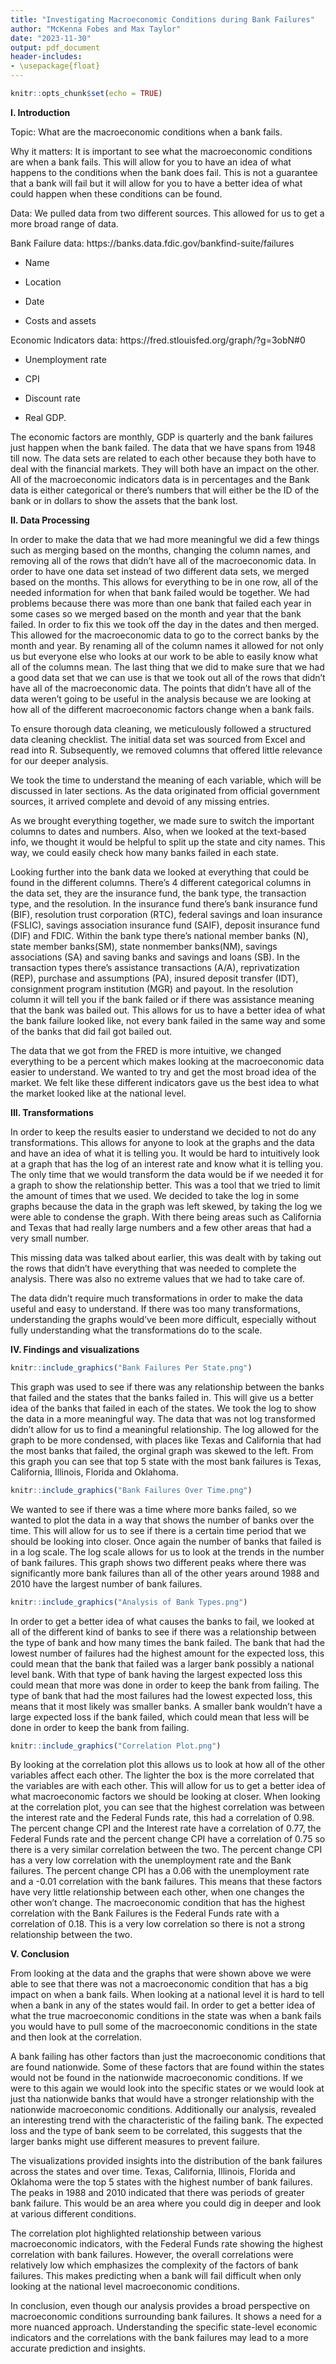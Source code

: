 ---
title: "Investigating Macroeconomic Conditions during Bank Failures"
author: "McKenna Fobes and Max Taylor"
date: "2023-11-30"
output: pdf_document
header-includes:
- \usepackage{float}
---

```{r setup, include=FALSE}
knitr::opts_chunk$set(echo = TRUE)
```

**I. Introduction**

Topic: What are the macroeconomic conditions when a bank fails.

Why it matters: It is important to see what the macroeconomic conditions are when a bank fails. This will allow for you to have an idea of what happens to the conditions when the bank does fail. This is not a guarantee that a bank will fail but it will allow for you to have a better idea of what could happen when these conditions can be found. 

Data: We pulled data from two different sources. This allowed for us to get a more broad range of data.

Bank Failure data: https://banks.data.fdic.gov/bankfind-suite/failures

  - Name
  
  - Location
  
  - Date
  
  - Costs and assets 
  
Economic Indicators data: https://fred.stlouisfed.org/graph/?g=3obN#0

  - Unemployment rate
  
  - CPI
  
  - Discount rate 
  
  - Real GDP. 

The economic factors are monthly, GDP is quarterly and the bank failures just happen when the bank failed. The data that we have spans from 1948 till now. The data sets are related to each other because they both have to deal with the financial markets. They will both have an impact on the other. All of the macroeconomic indicators data is in percentages and the Bank data is either categorical or there’s numbers that will either be the ID of the bank or in dollars to show the assets that the bank lost. 


**II. Data Processing**

In order to make the data that we had more meaningful we did a few things such as merging based on the months, changing the column names, and removing all of the rows that didn’t have all of the macroeconomic data. In order to have one data set instead of two different data sets, we merged based on the months. This allows for everything to be in one row, all of the needed information for when that bank failed would be together. We had problems because there was more than one bank that failed each year in some cases so we merged based on the month and year that the bank failed. In order to fix this we took off the day in the dates and then merged. This allowed for the macroeconomic data to go to the correct banks by the month and year. By renaming all of the column names it allowed for not only us but everyone else who looks at our work to be able to easily know what all of the columns mean. The last thing that we did to make sure that we had a good data set that we can use is that we took out all of the rows that didn’t have all of the macroeconomic data. The points that didn’t have all of the data weren't going to be useful in the analysis because we are looking at how all of the different macroeconomic factors change when a bank fails. 

To ensure thorough data cleaning, we meticulously followed a structured data cleaning checklist. The initial data set was sourced from Excel and read into R. Subsequently, we removed columns that offered little relevance for our deeper analysis.

We took the time to understand the meaning of each variable, which will be discussed in later sections. As the data originated from official government sources, it arrived complete and devoid of any missing entries. 

As we brought everything together, we made sure to switch the important columns to dates and numbers. Also, when we looked at the text-based info, we thought it would be helpful to split up the state and city names. This way, we could easily check how many banks failed in each state. 

Looking further into the bank data we looked at everything that could be found in the different columns. There's 4 different categorical columns in the data set, they are the insurance fund, the bank type, the transaction type, and the resolution. In the insurance fund there's bank insurance fund (BIF), resolution trust corporation (RTC), federal savings and loan insurance (FSLIC), savings association insurance fund (SAIF), deposit insurance fund (DIF) and FDIC. Within the bank type there's national member banks (N), state member banks(SM), state nonmember banks(NM), savings associations (SA) and saving banks and savings and loans (SB). In the transaction types there's assistance transactions (A/A), reprivatization (REP), purchase and assumptions (PA), insured deposit transfer (IDT), consignment program institution (MGR) and payout. In the resolution column it will tell you if the bank failed or if there was assistance meaning that the bank was bailed out. This allows for us to have a better idea of what the bank failure looked like, not every bank failed in the same way and some of the banks that did fail got bailed out.  

The data that we got from the FRED is more intuitive, we changed everything to be a percent which makes looking at the macroeconomic data easier to understand. We wanted to try and get the most broad idea of the market. We felt like these different indicators gave us the best idea to what the market looked like at the national level. 

**III. Transformations**

In order to keep the results easier to understand we decided to not do any transformations. This allows for anyone to look at the graphs and the data and have an idea of what it is telling you. It would be hard to intuitively look at a graph that has the log of an interest rate and know what it is telling you. The only time that we would transform the data would be if we needed it for a graph to show the relationship better. This was a tool that we tried to limit the amount of times that we used. We decided to take the log in some graphs because the data in the graph was left skewed, by taking the log we were able to condense the graph. With there being areas such as California and Texas that had really large numbers and a few other areas that had a very small number. 

This missing data was talked about earlier, this was dealt with by taking out the rows that didn’t have everything that was needed to complete the analysis. There was also no extreme values that we had to take care of. 

The data didn't require much transformations in order to make the data useful and easy to understand. If there was too many transformations, understanding the graphs would've been more difficult, especially without fully understanding what the transformations do to the scale. 

**IV. Findings and visualizations**

```{r fig1, echo=FALSE, fig.pos="H", out.width='100%', fig.cap='Bank Failures Per State'}
knitr::include_graphics("Bank Failures Per State.png")
```

This graph was used to see if there was any relationship between the banks that failed and the states that the banks failed in. This will give us a better idea of the banks that failed in each of the states. We took the log to show the data in a more meaningful way. The data that was not log transformed didn’t allow for us to find a meaningful relationship. The log allowed for the graph to be more condensed, with places like Texas and California that had the most banks that failed, the orginal graph was skewed to the left. From this graph you can see that top 5 state with the most bank failures is Texas, California, Illinois, Florida and Oklahoma. 

```{r fig2, echo=FALSE, fig.pos="H", out.width='100%', fig.cap='Bank Failures Over Time'}
knitr::include_graphics("Bank Failures Over Time.png")
```

We wanted to see if there was a time where more banks failed, so we wanted to plot the data in a way that shows the number of banks over the time. This will allow for us to see if there is a certain time period that we should be looking into closer. Once again the number of banks that failed is in a log scale. The log scale allows for us to look at the trends in the number of bank failures. This graph shows two different peaks where there was significantly more bank failures than all of the other years around 1988 and 2010 have the largest number of bank failures. 

```{r fig3, echo=FALSE, fig.pos="H", out.width='100%', fig.cap='Analysis of Bank Types'}
knitr::include_graphics("Analysis of Bank Types.png")
```

In order to get a better idea of what causes the banks to fail, we looked at all of the different kind of banks to see if there was a relationship between the type of bank and how many times the bank failed. The bank that had the lowest number of failures had the highest amount for the expected loss, this could mean that the bank that failed was a larger bank possibly a national level bank. With that type of bank having the largest expected loss this could mean that more was done in order to keep the bank from failing. The type of bank that had the most failures had the lowest expected loss, this means that it most likely was smaller banks. A smaller bank wouldn't have a large expected loss if the bank failed, which could mean that less will be done in order to keep the bank from failing. 

```{r fig4, echo=FALSE, fig.pos="H", out.width='100%', fig.cap='Correlation Plot of All Variables'}
knitr::include_graphics("Correlation Plot.png")
```

By looking at the correlation plot this allows us to look at how all of the other variables affect each other. The lighter the box is the more correlated that the variables are with each other. This will allow for us to get a better idea of what macroeconomic factors we should be looking at closer. When looking at the correlation plot, you can see that the highest correlation was between the interest rate and the Federal Funds rate, this had a correlation of 0.98. The percent change CPI and the Interest rate have a correlation of 0.77, the Federal Funds rate and the percent change CPI have a correlation of 0.75 so there is a very similar correlation between the two. The percent change CPI has a very low correlation with the unemployment rate and the Bank failures. The percent change CPI has a 0.06 with the unemployment rate and a -0.01 correlation with the bank failures. This means that these factors have very little relationship between each other, when one changes the other won't change. The macroeconomic condition that has the highest correlation with the Bank Failures is the Federal Funds rate with a correlation of 0.18. This is a very low correlation so there is not a strong relationship between the two. 

**V. Conclusion**

From looking at the data and the graphs that were shown above we were able to see that there was not a macroeconomic condition that has a big impact on when a bank fails. When looking at a national level it is hard to tell when a bank in any of the states would fail. In order to get a better idea of what the true macroeconomic conditions in the state was when a bank fails you would have to pull some of the macroeconomic conditions in the state and then look at the correlation. 

A bank failing has other factors than just the macroeconomic conditions that are found nationwide. Some of these factors that are found within the states would not be found in the nationwide macroeconomic conditions. If we were to this again we would look into the specific states or we would look at just tha nationwide banks that would have a stronger relationship with the nationwide macroeconomic conditions. Additionally our analysis, revealed an interesting trend with the characteristic of the failing bank. The expected loss and the type of bank seem to be correlated, this suggests that the larger banks might use different measures to prevent failure. 

The visualizations provided insights into the distribution of the bank failures across the states and over time. Texas, California, Illinois, Florida and Oklahoma were the top 5 states with the highest number of bank failures. The peaks in 1988 and 2010 indicated that there was periods of greater bank failure. This would be an area where you could dig in deeper and look at various different conditions.  

The correlation plot highlighted relationship between various macroeconomic indicators, with the Federal Funds rate showing the highest correlation with bank failures. However, the overall correlations were relatively low which emphasizes the complexity of the factors of bank failures. This makes predicting when a bank will fail difficult when only looking at the national level macroeconomic conditions.

In conclusion, even though our analysis provides a broad perspective on macroeconomic conditions surrounding bank failures. It shows a need for a more nuanced approach. Understanding the specific state-level economic indicators and the correlations with the bank failures may lead to a more accurate prediction and insights. 